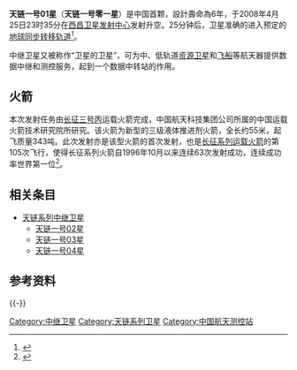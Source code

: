 {{Infobox spaceflight
| name              = 天链一号01星
| names_list        = TL-1<br/>CTDRS-1
| image             = 
| image_caption     =

| mission_type      = [[数据中继卫星|数据中继卫星]]
| operator          = {{flagicon|CHN}} [[中国航天科技集团|中国航天科技集团]]
| COSPAR_ID         = 2008-019A
| SATCAT            = 32779
| website           = 
| mission_duration  =

| spacecraft_type   = [[天链系列中继卫星|天链系列中继卫星]]
| spacecraft_bus    = [[东方红三号|东方红三号]]
| manufacturer      = {{flagicon|CHN}} [[中国空间技术研究院|中国空间技术研究院]]
| launch_mass       = 
| power             =

| launch_date       = 2008年4月25日23时35分
| launch_rocket     = [[长征三号丙运载火箭|长征三号丙运载火箭]]（遥一）
| launch_site       = [[西昌卫星发射中心|西昌卫星发射中心]]二号工位
| launch_contractor = {{flagicon|CHN}} [[中国运载火箭技术研究院|中国运载火箭技术研究院]]

| entered_service   =

| disposal_type     = 
| deactivated       =

| orbit_reference   = [[地心轨道|地心轨道]]
| orbit_regime      = [[地球静止轨道|地球静止轨道]]
| orbit_longitude   = 77.0°E
| apsis             = gee

| trans_band        = 
| trans_frequency   = 
| trans_bandwidth   = 
| trans_capacity    = 
| trans_coverage    = 
| trans_TWTA        = 
| trans_EIRP        = 
| trans_HPBW        = 
}}{{UTC+8}}
'''天链一号01星'''（'''天链一号零一星'''）是中国首颗{{tsl|en|Tracking and data relay satellite|数据中继卫星}}，設計壽命為6年，于2008年4月25日23时35分在[[西昌卫星发射中心|西昌卫星发射中心]]发射升空。25分钟后，卫星准确的进入预定的[[地球同步转移轨道|地球同步转移轨道]]<ref>{{Cite web |url=http://news.xinhuanet.com/video/2008-04/26/content_8053878.htm |title=我国首颗中继卫星“天链一号01星”发射成功 |accessdate=2008-04-27 |archive-date=2015-05-18 |archive-url=https://web.archive.org/web/20150518103910/http://news.xinhuanet.com/video/2008-04/26/content_8053878.htm |dead-url=no }}</ref>。

中继卫星又被称作“卫星的卫星”，可为中、低轨道[[资源卫星|资源卫星]]和[[飞船|飞船]]等航天器提供数据中继和测控服务，起到一个数据中转站的作用。

== 火箭 ==
本次发射任务由[[长征三号丙|长征三号丙]]运载火箭完成，中国航天科技集团公司所属的中国运载火箭技术研究院所研究。该火箭为新型的三级液体推进剂火箭，全长约55米，起飞质量343吨。此次发射亦是该型火箭的首次发射，也是[[长征系列运载火箭|长征系列运载火箭]]的第105次飞行，使得长征系列火箭自1996年10月以来连续63次发射成功，连续成功率世界第一位<ref>{{Cite web |url=http://news.cctv.com/xwlb/20080426/103562.shtml |title=我国成功发射“天链一号01星” 将首次应用于神舟七号 |accessdate=2008-04-27 |archive-date=2016-11-27 |archive-url=https://web.archive.org/web/20161127153616/http://news.cctv.com/xwlb/20080426/103562.shtml |dead-url=no }}</ref>。

== 相关条目 ==
*[[天链系列中继卫星|天链系列中继卫星]]
** [[天链一号02星|天链一号02星]]
** [[天链一号03星|天链一号03星]]
** [[天链一号04星|天链一号04星]]

== 参考资料 ==
{{reflist}}

{{-}}
{{中国航天}}

[[Category:中继卫星|Category:中继卫星]]
[[Category:天链系列卫星|Category:天链系列卫星]]
[[Category:中国航天测控站|Category:中国航天测控站]]